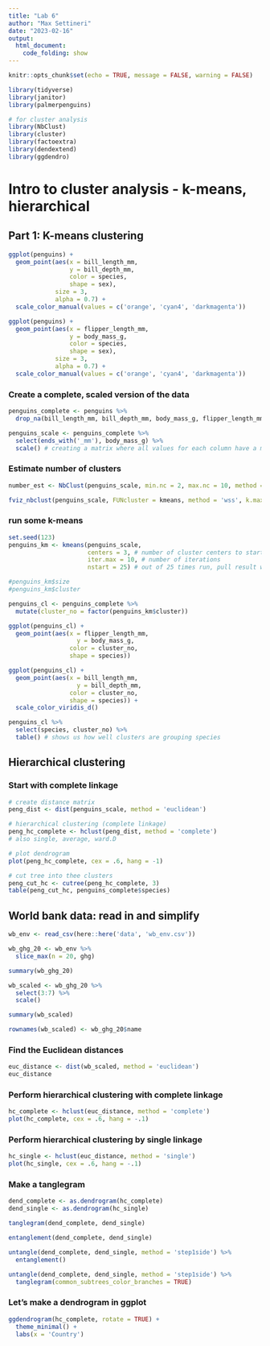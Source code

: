 ```yaml
---
title: "Lab 6"
author: "Max Settineri"
date: "2023-02-16"
output: 
  html_document:
    code_folding: show
---
```


```r
knitr::opts_chunk$set(echo = TRUE, message = FALSE, warning = FALSE)

library(tidyverse)
library(janitor)
library(palmerpenguins)

# for cluster analysis
library(NbClust)
library(cluster)
library(factoextra)
library(dendextend)
library(ggdendro)
```

# Intro to cluster analysis - k-means, hierarchical

## Part 1: K-means clustering

```r
ggplot(penguins) +
  geom_point(aes(x = bill_length_mm, 
                 y = bill_depth_mm, 
                 color = species,
                 shape = sex),
             size = 3,
             alpha = 0.7) +
  scale_color_manual(values = c('orange', 'cyan4', 'darkmagenta'))

ggplot(penguins) +
  geom_point(aes(x = flipper_length_mm,
                 y = body_mass_g,
                 color = species,
                 shape = sex),
             size = 3,
             alpha = 0.7) +
  scale_color_manual(values = c('orange', 'cyan4', 'darkmagenta'))

```

### Create a complete, scaled version of the data

```r
penguins_complete <- penguins %>% 
  drop_na(bill_length_mm, bill_depth_mm, body_mass_g, flipper_length_mm)

penguins_scale <- penguins_complete %>% 
  select(ends_with('_mm'), body_mass_g) %>% 
  scale() # creating a matrix where all values for each column have a mean of 0 and sd of 1
```

### Estimate number of clusters

```r
number_est <- NbClust(penguins_scale, min.nc = 2, max.nc = 10, method = 'kmeans')

fviz_nbclust(penguins_scale, FUNcluster = kmeans, method = 'wss', k.max = 10)
```

### run some k-means

```r
set.seed(123)
penguins_km <- kmeans(penguins_scale,
                      centers = 3, # number of cluster centers to start with
                      iter.max = 10, # number of iterations
                      nstart = 25) # out of 25 times run, pull result with the lowest sum of squares

#penguins_km$size
#penguins_km$cluster

penguins_cl <- penguins_complete %>% 
  mutate(cluster_no = factor(penguins_km$cluster))
```

```r
ggplot(penguins_cl) +
  geom_point(aes(x = flipper_length_mm,
                   y = body_mass_g, 
                 color = cluster_no,
                 shape = species))

ggplot(penguins_cl) +
  geom_point(aes(x = bill_length_mm,
                   y = bill_depth_mm, 
                 color = cluster_no,
                 shape = species)) +
  scale_color_viridis_d()

penguins_cl %>% 
  select(species, cluster_no) %>% 
  table() # shows us how well clusters are grouping species
```

## Hierarchical clustering

### Start with complete linkage

```r
# create distance matrix
peng_dist <- dist(penguins_scale, method = 'euclidean')

# hierarchical clustering (complete linkage)
peng_hc_complete <- hclust(peng_dist, method = 'complete')
# also single, average, ward.D 

# plot dendrogram
plot(peng_hc_complete, cex = .6, hang = -1)

# cut tree into thee clusters
peng_cut_hc <- cutree(peng_hc_complete, 3)
table(peng_cut_hc, penguins_complete$species)
```

## World bank data: read in and simplify

```r
wb_env <- read_csv(here::here('data', 'wb_env.csv'))

wb_ghg_20 <- wb_env %>% 
  slice_max(n = 20, ghg)

summary(wb_ghg_20)

wb_scaled <- wb_ghg_20 %>% 
  select(3:7) %>% 
  scale()

summary(wb_scaled)

rownames(wb_scaled) <- wb_ghg_20$name 
```

### Find the Euclidean distances

```r
euc_distance <- dist(wb_scaled, method = 'euclidean')
euc_distance
```

### Perform hierarchical clustering with complete linkage

```r
hc_complete <- hclust(euc_distance, method = 'complete')
plot(hc_complete, cex = .6, hang = -.1)
```

### Perform hierarchical clustering by single linkage

```r
hc_single <- hclust(euc_distance, method = 'single')
plot(hc_single, cex = .6, hang = -.1)
```

### Make a tanglegram

```r
dend_complete <- as.dendrogram(hc_complete)
dend_single <- as.dendrogram(hc_single)

tanglegram(dend_complete, dend_single)

entanglement(dend_complete, dend_single)

untangle(dend_complete, dend_single, method = 'step1side') %>% 
  entanglement()

untangle(dend_complete, dend_single, method = 'step1side') %>%
  tanglegram(common_subtrees_color_branches = TRUE)
```

### Let's make a dendrogram in ggplot

```r
ggdendrogram(hc_complete, rotate = TRUE) +
  theme_minimal() +
  labs(x = 'Country')
```

